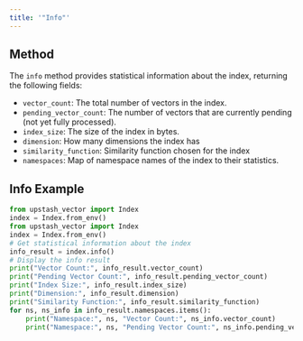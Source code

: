 ```yaml
---
title: '"Info"'
---
```

## Method
The `info` method provides statistical information about the index, returning the following fields:
- `vector_count`: The total number of vectors in the index.
- `pending_vector_count`: The number of vectors that are currently pending (not yet fully processed).
- `index_size`: The size of the index in bytes.
- `dimension`: How many dimensions the index has
- `similarity_function`: Similarity function chosen for the index
- `namespaces`: Map of namespace names of the index to their statistics.
## Info Example
```python
from upstash_vector import Index
index = Index.from_env()
from upstash_vector import Index
index = Index.from_env()
# Get statistical information about the index
info_result = index.info()
# Display the info result
print("Vector Count:", info_result.vector_count)
print("Pending Vector Count:", info_result.pending_vector_count)
print("Index Size:", info_result.index_size)
print("Dimension:", info_result.dimension)
print("Similarity Function:", info_result.similarity_function)
for ns, ns_info in info_result.namespaces.items():
    print("Namespace:", ns, "Vector Count:", ns_info.vector_count)
    print("Namespace:", ns, "Pending Vector Count:", ns_info.pending_vector_count)
```